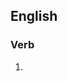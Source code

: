 ==English==

===Verb===
{{head|en|verb form}}

# {{present participle of|recompute|lang=en|nocat=1}}